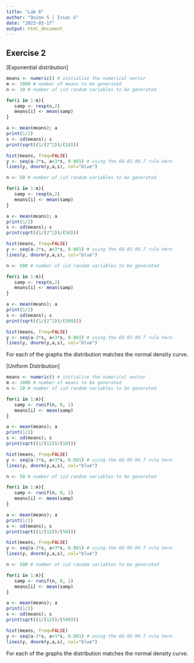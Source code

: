 ```yaml
---
title: "Lab 6"
author: "Quinn S | Issac G"
date: "2023-03-17"
output: html_document
---
```



## Exercise 2

[Exponential distribution]
```r
means <- numeric() # initialize the numerical vector
m <- 1000 # number of means to be generated
n <- 10 # number of iid random variables to be generated

for(i in 1:m){
   samp <- rexp(n,2)
   means[i] <- mean(samp)
}

a <- mean(means); a
print(1/2)
s <- sd(means); s
print(sqrt((1/(2^2))/(10)))

hist(means, freq=FALSE) 
y <- seq(a-3*s, a+3*s, 0.001) # using the 68-95-99.7 rule here
lines(y, dnorm(y,a,s), col="blue")
```

```r
n <- 50 # number of iid random variables to be generated

for(i in 1:m){
   samp <- rexp(n,2)
   means[i] <- mean(samp)
}

a <- mean(means); a
print(1/2)
s <- sd(means); s
print(sqrt((1/(2^2))/(50)))

hist(means, freq=FALSE) 
y <- seq(a-3*s, a+3*s, 0.001) # using the 68-95-99.7 rule here
lines(y, dnorm(y,a,s), col="blue")
```

```r
n <- 500 # number of iid random variables to be generated

for(i in 1:m){
   samp <- rexp(n,2)
   means[i] <- mean(samp)
}

a <- mean(means); a
print(1/2)
s <- sd(means); s
print(sqrt((1/(2^2))/(500)))

hist(means, freq=FALSE) 
y <- seq(a-3*s, a+3*s, 0.001) # using the 68-95-99.7 rule here
lines(y, dnorm(y,a,s), col="blue")
```

For each of the graphs the distribution matches the normal density curve.

[Uniform Distribution]
```r
means <- numeric() # initialize the numerical vector
m <- 1000 # number of means to be generated
n <- 10 # number of iid random variables to be generated

for(i in 1:m){
   samp <- runif(n, 0, 1)
   means[i] <- mean(samp)
}

a <- mean(means); a
print(1/2)
s <- sd(means); s
print(sqrt((1/(12))/(10)))

hist(means, freq=FALSE) 
y <- seq(a-3*s, a+3*s, 0.001) # using the 68-95-99.7 rule here
lines(y, dnorm(y,a,s), col="blue")
```

```r
n <- 50 # number of iid random variables to be generated

for(i in 1:m){
   samp <- runif(n, 0, 1)
   means[i] <- mean(samp)
}

a <- mean(means); a
print(1/2)
s <- sd(means); s
print(sqrt((1/(12))/(50)))

hist(means, freq=FALSE) 
y <- seq(a-3*s, a+3*s, 0.001) # using the 68-95-99.7 rule here
lines(y, dnorm(y,a,s), col="blue")
```

```r
n <- 500 # number of iid random variables to be generated

for(i in 1:m){
   samp <- runif(n, 0, 1)
   means[i] <- mean(samp)
}

a <- mean(means); a
print(1/2)
s <- sd(means); s
print(sqrt((1/(12))/(500)))

hist(means, freq=FALSE) 
y <- seq(a-3*s, a+3*s, 0.001) # using the 68-95-99.7 rule here
lines(y, dnorm(y,a,s), col="blue")
```

For each of the graphs the distribution matches the normal density curve.
